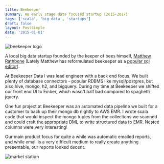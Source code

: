 ```yaml
---
title: Beekeeper
summary: An early stage data focused startup (2015-2017)
tags: ['scala', 'big data', 'startups']
draft: false
layout: PostSimple
date: '2015-01-01'
---
```


![beekeeper logo](/static/images/beekeeper/beekeeper.png)

A local big data startup founded by the keeper of bees himself, [Matthew Rathbone](https://www.rathbonelabs.com/) (Lately Matthew has reformulated beekeeper as a [popular sql editor](https://www.beekeeperstudio.io/)).

At Beekeeper Data I was lead engineer with a back end focus. We built plenty of database connectors - popular RDBMS like mysql/postgres, but also hive, mongo, h2, and bigquery.  During my time at Beekeeper we shifted our front end UI to Ember, which wasn't half bad compared to spaghetti jquery.

One fun project at Beekeeper was an automated data pipeline we built for a customer to back up their mongo db nightly to AWS EMR.  I wrote scala code that would inspect the mongo tuples from the collections we scanned and could craft the appropriate DML to write structured data to EMR.  Nested columns were very interesting!

Our main product focus for quite a while was automatic emailed reports, and while email is a very difficult medium to really create anything presentable, our reports looked decent.

![market station](/static/images/beekeeper/market-station.png)
